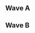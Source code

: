 {{DISPLAYTITLE:NEW FISH: ''Melee'' Doubles Pools}}{{SetGame|melee}}
{{tabs static
|name1=Overview
|link1=NEW FISH/Melee
|name2=Singles Pools
|link2=NEW FISH/Melee/Singles Pools
|name3=Singles Bracket
|link3=NEW FISH/Melee/Singles Bracket
|name4=Doubles Pools
|link4=NEW FISH/Melee/Doubles Pools
|name5=Doubles Bracket
|link5=NEW FISH/Melee/Doubles Bracket
|This=4
}}
==Wave A==
{{Box|start|padding=2em}}
==={{HiddenSort|A1}}===
{{GroupTableStart |Bracket A1|width=300px}}
{{DoublesGroupTableSlot|p1=Hungry Pigeon|p1flag=us|p2=vortex|p2flag=us|win_m=4|lose_m=0|place=1|bg=up}}
{{DoublesGroupTableSlot|p1=Jmook|p1flag=us|p2=Patches|p2flag=us|win_m=3|lose_m=1|place=2|bg=up}}
{{DoublesGroupTableSlot|p1=JZ|p1flag=|p2=codeman|p2flag=us|win_m=2|lose_m=2|place=3|bg=down}}
{{DoublesGroupTableSlot|p1=Wasabi|p1flag=us|p2=Jeffy TEG|p2flag=us|win_m=1|lose_m=3|place=4|bg=down}}
{{DoublesGroupTableSlot|p1=Dmoney|p1flag=|p2=Dbreezy|p2flag=|win_m=0|lose_m=4|place=5|bg=down}}
{{GroupTableEnd}}
{{Box|break|padding=2em}}

==={{HiddenSort|A2}}===
{{GroupTableStart |Bracket A2|width=300px}}
{{DoublesGroupTableSlot|p1=Pig|p1flag=us|p2=GSO|p2flag=us|win_m=4|lose_m=0|place=1|bg=up}}
{{DoublesGroupTableSlot|p1=Accomplice|p1flag=us|p2=GoodleShoes|p2flag=us|win_m=3|lose_m=1|place=2|bg=up}}
{{DoublesGroupTableSlot|p1=Seabass|p1flag=us|p2=Patrick|p2flag=us|win_m=2|lose_m=2|place=3|bg=down}}
{{DoublesGroupTableSlot|p1=Daicko|p1flag=us|p2=Invasian|p2flag=us|win_m=1|lose_m=3|place=4|bg=down}}
{{DoublesGroupTableSlot|p1=JJ|p1flag=us|p2=Orange|p2flag=us|win_m=0|lose_m=4|place=5|bg=down}}
{{GroupTableEnd}}
{{Box|break|padding=2em}}

==={{HiddenSort|A3}}===
{{GroupTableStart |Bracket A3|width=300px}}
{{DoublesGroupTableSlot|p1=Jank|p1flag=us|p2=PikaPika!|p2flag=|win_m=4|lose_m=0|place=1|bg=up}}
{{DoublesGroupTableSlot|p1=Icylight|p1flag=us|p2=Silver Alloy|p2flag=|win_m=3|lose_m=1|place=2|bg=up}}
{{DoublesGroupTableSlot|p1=kevin|p1flag=us|p2=Bfox|p2flag=us|win_m=2|lose_m=2|place=3|bg=down}}
{{DoublesGroupTableSlot|p1=Not Roy|p1flag=us|p2=DMANIAC|p2flag=us|win_m=1|lose_m=3|place=4|bg=down}}
{{DoublesGroupTableSlot|p1=poop|p1flag=|p2=Poops|p2flag=|win_m=0|lose_m=4|place=5|bg=down}}
{{GroupTableEnd}}
{{Box|end}}

==Wave B==
{{Box|start|padding=2em}}
==={{HiddenSort|B1}}===
{{GroupTableStart |Bracket B1|width=300px}}
{{DoublesGroupTableSlot|p1=MikeHaze|p1flag=us|p2=Zoso|p2flag=us|win_m=5|lose_m=0|place=1|bg=up}}
{{DoublesGroupTableSlot|p1=trilok|p1flag=us|p2=Panzy|p2flag=us|win_m=4|lose_m=1|place=2|bg=up}}
{{DoublesGroupTableSlot|p1=Papa Zondo|p1flag=us|p2=Le Splau|p2flag=us|win_m=3|lose_m=2|place=3|bg=down}}
{{DoublesGroupTableSlot|p1=Blackjack|p1flag=us|p2=Space Ghost|p2flag=us|win_m=2|lose_m=3|place=4|bg=down}}
{{DoublesGroupTableSlot|p1=Bachelor|p1flag=us|p2=Sebel|p2flag=us|win_m=1|lose_m=4|place=5|bg=down}}
{{DoublesGroupTableSlot|p1=DQB|p1flag=|p2=Dad|p2flag=|win_m=0|lose_m=5|place=6|bg=down}}
{{GroupTableEnd}}
{{Box|break|padding=2em}}

==={{HiddenSort|B2}}===
{{GroupTableStart |Bracket B2|width=300px}}
{{DoublesGroupTableSlot|p1=Colbol|p1flag=us|p2=Slox|p2flag=us|win_m=5|lose_m=0|place=1|bg=up}}
{{DoublesGroupTableSlot|p1=LightningJG|p1flag=us|p2=darwin|p2flag=us|win_m=4|lose_m=1|place=2|bg=up}}
{{DoublesGroupTableSlot|p1=wangmanthewang|p1flag=us|p2=Flog|p2flag=us|win_m=3|lose_m=2|place=3|bg=down}}
{{DoublesGroupTableSlot|p1=Squill|p1flag=us|p2=GOON|p2flag=us|win_m=2|lose_m=3|place=4|bg=down}}
{{DoublesGroupTableSlot|p1=SFUTH|p1flag=us|p2=J64|p2flag=us|win_m=1|lose_m=4|place=5|bg=down}}
{{DoublesGroupTableSlot|p1=negasora|p1flag=us|p2=aweinstock|p2flag=us|win_m=0|lose_m=5|place=6|bg=down}}
{{GroupTableEnd}}
{{Box|break|padding=2em}}

==={{HiddenSort|B3}}===
{{GroupTableStart |Bracket B3|width=300px}}
{{DoublesGroupTableSlot|p1=Rold Gold|p1flag=us|p2=Hoodcash|p2flag=us|win_m=5|lose_m=0|place=1|bg=up}}
{{DoublesGroupTableSlot|p1=Syco|p1flag=|p2=Poonslayer7|p2flag=us|win_m=4|lose_m=1|place=2|bg=up}}
{{DoublesGroupTableSlot|p1=JYIN|p1flag=us|p2=GoodGuyKevin|p2flag=us|win_m=3|lose_m=2|place=3|bg=down}}
{{DoublesGroupTableSlot|p1=Pho Shiz|p1flag=us|p2=ONCO|p2flag=|win_m=2|lose_m=3|place=4|bg=down}}
{{DoublesGroupTableSlot|p1=Puddles|p1flag=us|p2=a=25|p2flag=|win_m=1|lose_m=4|place=5|bg=down}}
{{DoublesGroupTableSlot|p1=Pete|p1flag=|p2=Nick|p2flag=|win_m=0|lose_m=5|place=6|bg=down}}
{{GroupTableEnd}}
{{Box|end}}
